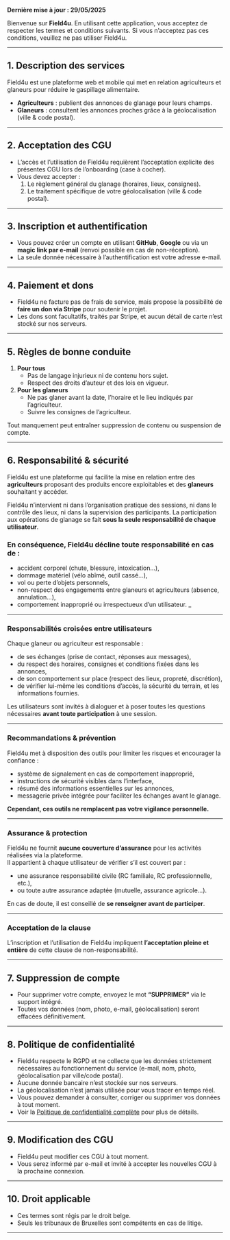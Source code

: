 **Dernière mise à jour : 29/05/2025**

Bienvenue sur **Field4u**. En utilisant cette application, vous acceptez de respecter les termes et conditions suivants. Si vous n’acceptez pas ces conditions, veuillez ne pas utiliser Field4u.

---

## 1. Description des services

Field4u est une plateforme web et mobile qui met en relation agriculteurs et glaneurs pour réduire le gaspillage alimentaire.

- **Agriculteurs** : publient des annonces de glanage pour leurs champs.
- **Glaneurs** : consultent les annonces proches grâce à la géolocalisation (ville & code postal).

---

## 2. Acceptation des CGU

- L’accès et l’utilisation de Field4u requièrent l’acceptation explicite des présentes CGU lors de l’onboarding (case à cocher).
- Vous devez accepter :
  1. Le règlement général du glanage (horaires, lieux, consignes).
  2. Le traitement spécifique de votre géolocalisation (ville & code postal).

---

## 3. Inscription et authentification

- Vous pouvez créer un compte en utilisant **GitHub**, **Google** ou via un **magic link par e-mail** (renvoi possible en cas de non-réception).
- La seule donnée nécessaire à l’authentification est votre adresse e-mail.

---

## 4. Paiement et dons

- Field4u ne facture pas de frais de service, mais propose la possibilité de **faire un don via Stripe** pour soutenir le projet.
- Les dons sont facultatifs, traités par Stripe, et aucun détail de carte n’est stocké sur nos serveurs.

---

## 5. Règles de bonne conduite

1. **Pour tous**
   - Pas de langage injurieux ni de contenu hors sujet.
   - Respect des droits d’auteur et des lois en vigueur.
2. **Pour les glaneurs**
   - Ne pas glaner avant la date, l’horaire et le lieu indiqués par l’agriculteur.
   - Suivre les consignes de l’agriculteur.

Tout manquement peut entraîner suppression de contenu ou suspension de compte.

---

## 6. Responsabilité & sécurité

Field4u est une plateforme qui facilite la mise en relation entre des **agriculteurs** proposant des produits encore exploitables et des **glaneurs** souhaitant y accéder.

Field4u n’intervient ni dans l’organisation pratique des sessions, ni dans le contrôle des lieux, ni dans la supervision des participants. La participation aux opérations de glanage se fait **sous la seule responsabilité de chaque utilisateur**.

### En conséquence, Field4u décline toute responsabilité en cas de :

- accident corporel (chute, blessure, intoxication...),
- dommage matériel (vélo abîmé, outil cassé…),
- vol ou perte d’objets personnels,
- non-respect des engagements entre glaneurs et agriculteurs (absence, annulation…),
- comportement inapproprié ou irrespectueux d’un utilisateur.
_ 

---

### Responsabilités croisées entre utilisateurs

Chaque glaneur ou agriculteur est responsable :

- de ses échanges (prise de contact, réponses aux messages),
- du respect des horaires, consignes et conditions fixées dans les annonces,
- de son comportement sur place (respect des lieux, propreté, discrétion),
- de vérifier lui-même les conditions d’accès, la sécurité du terrain, et les informations fournies.

Les utilisateurs sont invités à dialoguer et à poser toutes les questions nécessaires **avant toute participation** à une session.

---

### Recommandations & prévention

Field4u met à disposition des outils pour limiter les risques et encourager la confiance :

- système de signalement en cas de comportement inapproprié,
- instructions de sécurité visibles dans l’interface,
- résumé des informations essentielles sur les annonces,
- messagerie privée intégrée pour faciliter les échanges avant le glanage.

**Cependant, ces outils ne remplacent pas votre vigilance personnelle.**

---

### Assurance & protection

Field4u ne fournit **aucune couverture d’assurance** pour les activités réalisées via la plateforme.  
Il appartient à chaque utilisateur de vérifier s’il est couvert par :

- une assurance responsabilité civile (RC familiale, RC professionnelle, etc.),
- ou toute autre assurance adaptée (mutuelle, assurance agricole…).

En cas de doute, il est conseillé de **se renseigner avant de participer**.

---

### Acceptation de la clause

L’inscription et l’utilisation de Field4u impliquent **l’acceptation pleine et entière** de cette clause de non-responsabilité.

---

## 7. Suppression de compte

- Pour supprimer votre compte, envoyez le mot **“SUPPRIMER”** via le support intégré.
- Toutes vos données (nom, photo, e-mail, géolocalisation) seront effacées définitivement.

---

## 8. Politique de confidentialité

- Field4u respecte le RGPD et ne collecte que les données strictement nécessaires au fonctionnement du service (e-mail, nom, photo, géolocalisation par ville/code postal).
- Aucune donnée bancaire n’est stockée sur nos serveurs.
- La géolocalisation n’est jamais utilisée pour vous tracer en temps réel.
- Vous pouvez demander à consulter, corriger ou supprimer vos données à tout moment.
- Voir la [Politique de confidentialité complète](/legal/privacy-policy) pour plus de détails.

---

## 9. Modification des CGU

- Field4u peut modifier ces CGU à tout moment.
- Vous serez informé par e-mail et invité à accepter les nouvelles CGU à la prochaine connexion.

---

## 10. Droit applicable

- Ces termes sont régis par le droit belge.
- Seuls les tribunaux de Bruxelles sont compétents en cas de litige.

---


